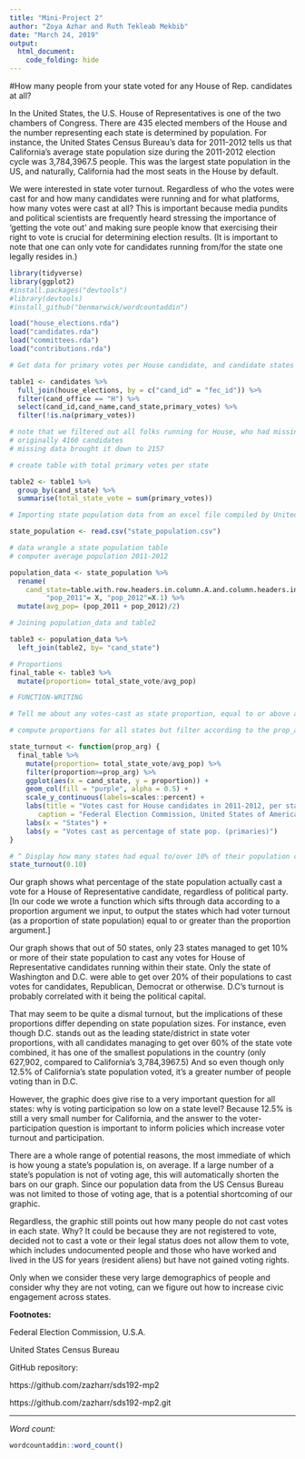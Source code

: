 ```yaml
---
title: "Mini-Project 2"
author: "Zoya Azhar and Ruth Tekleab Mekbib"
date: "March 24, 2019"
output:
  html_document:
    code_folding: hide
---
```


#How many people from your state voted for any House of Rep. candidates at all?


In the United States, the U.S. House of Representatives is one of the two chambers of Congress. There are 435 elected members of the House and the number representing each state is determined by population. For instance, the United States Census Bureau's data for 2011-2012 tells us that California's average state population size during the 2011-2012 election cycle was 3,784,3967.5 people. This was the largest state population in the US, and naturally, California had the most seats in the House by default.

We were interested in state voter turnout. Regardless of who the votes were cast for and how many candidates were running and for what platforms, how many votes were cast at all? This is important because media pundits and political scientists are frequently heard stressing the importance of 'getting the vote out' and making sure people know that exercising their right to vote is crucial for determining election results.
(It is important to note that one can only vote for candidates running from/for the state one legally resides in.) 

```r
library(tidyverse)
library(ggplot2)
#install.packages("devtools")
#library(devtools)
#install_github("benmarwick/wordcountaddin")
```


```r
load("house_elections.rda")
load("candidates.rda")
load("committees.rda")
load("contributions.rda")
```


```r
# Get data for primary votes per House candidate, and candidate states in one table

table1 <- candidates %>%
  full_join(house_elections, by = c("cand_id" = "fec_id")) %>%
  filter(cand_office == "H") %>%
  select(cand_id,cand_name,cand_state,primary_votes) %>%
  filter(!is.na(primary_votes))

# note that we filtered out all folks running for House, who had missing data for primary votes
# originally 4160 candidates
# missing data brought it down to 2157
```


```r
# create table with total primary votes per state

table2 <- table1 %>%
  group_by(cand_state) %>%
  summarise(total_state_vote = sum(primary_votes))
```


```r
# Importing state population data from an excel file compiled by United States Census Bureau 

state_population <- read.csv("state_population.csv")
```


```r
# data wrangle a state population table
# computer average population 2011-2012

population_data <- state_population %>%
  rename(
    cand_state=table.with.row.headers.in.column.A.and.column.headers.in.rows.3.through.4...leading.dots.indicate.sub.parts.,
         "pop_2011"= X, "pop_2012"=X.1) %>%
  mutate(avg_pop= (pop_2011 + pop_2012)/2)

```


```r

# Joining population_data and table2 

table3 <- population_data %>%
  left_join(table2, by= "cand_state")
```


```r

# Proportions
final_table <- table3 %>%
  mutate(proportion= total_state_vote/avg_pop)
```


```r
# FUNCTION-WRITING

# Tell me about any votes-cast as state proportion, equal to or above a proportion argument I provide

# compute proportions for all states but filter according to the prop_arg provided and then plot

state_turnout <- function(prop_arg) {
  final_table %>%
    mutate(proportion= total_state_vote/avg_pop) %>%
    filter(proportion>=prop_arg) %>%
    ggplot(aes(x = cand_state, y = proportion)) +
    geom_col(fill = "purple", alpha = 0.5) + 
    scale_y_continuous(labels=scales::percent) + 
    labs(title = "Votes cast for House candidates in 2011-2012, per state",
       caption = "Federal Election Commission, United States of America") +
    labs(x = "States") +
    labs(y = "Votes cast as percentage of state pop. (primaries)")
}

# ^ Display how many states had equal to/over 10% of their population cast votes
state_turnout(0.10)
```

Our graph shows what percentage of the state population actually cast a vote for a House of Representative candidate, regardless of political party. 
[In our code we wrote a function which sifts through data according to a proportion argument we input, to output the states which had voter turnout (as a proportion of state population) equal to or greater than the proportion argument.]

Our graph shows that out of 50 states, only 23 states managed to get 10% or more of their state population to cast any votes for House of Representative candidates running within their state. Only the state of Washington and D.C. were able to get over 20% of their populations to cast votes for candidates, Republican, Democrat or otherwise. D.C's turnout is probably correlated with it being the political capital.

That may seem to be quite a dismal turnout, but the implications of these proportions differ depending on state population sizes. 
For instance, even though D.C. stands out as the leading state/district in state voter proportions, with all candidates managing to get over 60% of the state vote combined, it has one of the smallest populations in the country (only 627,902, compared to California's 3,784,3967.5) And so even though only 12.5% of California's state population voted, it's a greater number of people voting than in D.C.

However, the graphic does give rise to a very important question for all states: why is voting participation so low on a state level? Because 12.5% is still a very small number for California, and the answer to the voter-participation question is important to inform policies which increase voter turnout and participation.

There are a whole range of potential reasons, the most immediate of which is how young a state's population is, on average. If a large number of a state's population is not of voting age, this will automatically shorten the bars on our graph. Since our population data from the US Census Bureau was not limited to those of voting age, that is a potential shortcoming of our graphic. 

Regardless, the graphic still points out how many people do not cast votes in each state. Why?
It could be because they are not registered to vote, decided not to cast a vote or their legal status does not allow them to vote, which includes undocumented people and those who have worked and lived in the US for years (resident aliens) but have not gained voting rights. 

Only when we consider these very large demographics of people and consider why they are not voting, can we figure out how to increase civic engagement across states. 


**Footnotes:**

Federal Election Commission, U.S.A.

United States Census Bureau

GitHub repository: 

https://github.com/zazharr/sds192-mp2

https://github.com/zazharr/sds192-mp2.git

***

*Word count:*
```r
wordcountaddin::word_count()
```
